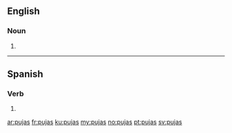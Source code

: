 ==English==

===Noun===
{{head|en|plural}}

# {{plural of|puja|lang=en}}

----

==Spanish==

===Verb===
{{es-verb-form|pujar}}

# {{es-verb form of|ending=ar|mood=indicative|tense=present|pers=2|formal=no|number=singular|pujar}}

[[ar:pujas]]
[[fr:pujas]]
[[ku:pujas]]
[[my:pujas]]
[[no:pujas]]
[[pt:pujas]]
[[sv:pujas]]